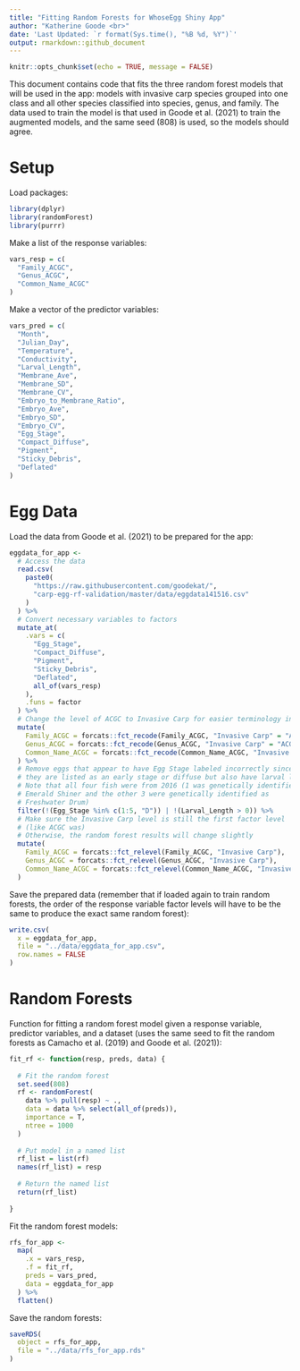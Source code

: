 ```yaml
---
title: "Fitting Random Forests for WhoseEgg Shiny App"
author: "Katherine Goode <br>"
date: 'Last Updated: `r format(Sys.time(), "%B %d, %Y")`'
output: rmarkdown::github_document
---
```


```r
knitr::opts_chunk$set(echo = TRUE, message = FALSE)
```

This document contains code that fits the three random forest models that will be used in the app: models with invasive carp species grouped into one class and all other species classified into species, genus, and family. The data used to train the model is that used in Goode et al. (2021) to train the augmented models, and the same seed (808) is used, so the models should agree.

# Setup

Load packages:

```r
library(dplyr)
library(randomForest)
library(purrr)
```

Make a list of the response variables: 

```r
vars_resp = c(
  "Family_ACGC",
  "Genus_ACGC",
  "Common_Name_ACGC"
)
```

Make a vector of the predictor variables:

```r
vars_pred = c(
  "Month",
  "Julian_Day",
  "Temperature",
  "Conductivity",
  "Larval_Length",
  "Membrane_Ave",
  "Membrane_SD",
  "Membrane_CV",
  "Embryo_to_Membrane_Ratio",
  "Embryo_Ave",
  "Embryo_SD",
  "Embryo_CV",
  "Egg_Stage",
  "Compact_Diffuse",
  "Pigment",
  "Sticky_Debris",
  "Deflated"
)
```

# Egg Data

Load the data from Goode et al. (2021) to be prepared for the app:

```r
eggdata_for_app <-
  # Access the data
  read.csv(
    paste0(
      "https://raw.githubusercontent.com/goodekat/",
      "carp-egg-rf-validation/master/data/eggdata141516.csv"
    )
  ) %>%
  # Convert necessary variables to factors
  mutate_at(
    .vars = c(
      "Egg_Stage",
      "Compact_Diffuse",
      "Pigment",
      "Sticky_Debris",
      "Deflated",
      all_of(vars_resp)
    ),
    .funs = factor
  ) %>%
  # Change the level of ACGC to Invasive Carp for easier terminology in the app
  mutate(
    Family_ACGC = forcats::fct_recode(Family_ACGC, "Invasive Carp" = "ACGC"),
    Genus_ACGC = forcats::fct_recode(Genus_ACGC, "Invasive Carp" = "ACGC"),
    Common_Name_ACGC = forcats::fct_recode(Common_Name_ACGC, "Invasive Carp" = "ACGC")
  ) %>%
  # Remove eggs that appear to have Egg Stage labeled incorrectly since
  # they are listed as an early stage or diffuse but also have larval lengths
  # Note that all four fish were from 2016 (1 was genetically identified as
  # Emerald Shiner and the other 3 were genetically identified as
  # Freshwater Drum)
  filter(!(Egg_Stage %in% c(1:5, "D")) | !(Larval_Length > 0)) %>%
  # Make sure the Invasive Carp level is still the first factor level
  # (like ACGC was)
  # Otherwise, the random forest results will change slightly
  mutate(
    Family_ACGC = forcats::fct_relevel(Family_ACGC, "Invasive Carp"),
    Genus_ACGC = forcats::fct_relevel(Genus_ACGC, "Invasive Carp"),
    Common_Name_ACGC = forcats::fct_relevel(Common_Name_ACGC, "Invasive Carp")
  )
```

Save the prepared data (remember that if loaded again to train random forests, the order of the response variable factor levels will have to be the same to produce the exact same random forest):

```r
write.csv(
  x = eggdata_for_app,
  file = "../data/eggdata_for_app.csv",
  row.names = FALSE
)
```

# Random Forests

Function for fitting a random forest model given a response variable, predictor variables, and a dataset (uses the same seed to fit the random forests as Camacho et al. (2019) and Goode et al. (2021)):

```r
fit_rf <- function(resp, preds, data) {
  
  # Fit the random forest
  set.seed(808)
  rf <- randomForest(
    data %>% pull(resp) ~ .,
    data = data %>% select(all_of(preds)),
    importance = T,
    ntree = 1000
  )
  
  # Put model in a named list
  rf_list = list(rf)
  names(rf_list) = resp
  
  # Return the named list
  return(rf_list)
  
}
```

Fit the random forest models: 

```r
rfs_for_app <-
  map(
    .x = vars_resp,
    .f = fit_rf,
    preds = vars_pred,
    data = eggdata_for_app
  ) %>%
  flatten()
```

<!-- Check to make sure the random forests agree (note that these random forests are available on GitHub: https://github.com/goodekat/carp-egg-rf-validation/blob/master/results/rfs141516.rds) -->

<!-- ```{r} -->
<!-- rfs141516 <- readRDS("../../../validation/results/rfs141516.rds") -->
<!-- c( -->
<!--   identical(rfs141516$Family_ACGC$forest, rfs_for_app$Family_ACGC$forest), -->
<!--   identical(rfs141516$Genus_ACGC$forest, rfs_for_app$Genus_ACGC$forest), -->
<!--   identical(rfs141516$Common_Name_ACGC$forest, rfs_for_app$Common_Name_ACGC$forest) -->
<!-- ) -->
<!-- ``` -->

Save the random forests:

```r
saveRDS(
  object = rfs_for_app, 
  file = "../data/rfs_for_app.rds"
)
```

